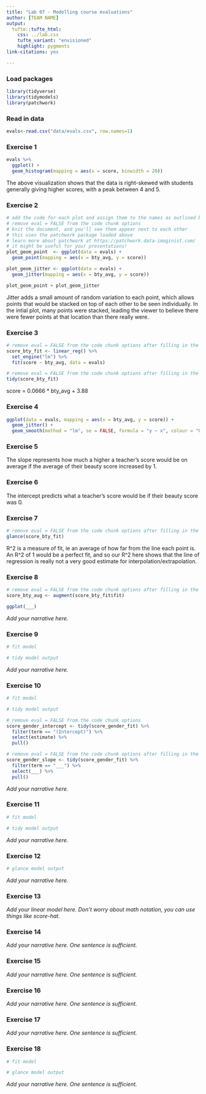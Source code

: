 ```yaml
---
title: "Lab 07 - Modelling course evaluations"
author: [TEAM NAME]
output: 
  tufte::tufte_html:
    css: ../lab.css
    tufte_variant: "envisioned"
    highlight: pygments
link-citations: yes

---
```


### Load packages 

```r
library(tidyverse)
library(tidymodels)
library(patchwork)
```

### Read in data

```r
evals<-read.csv("data/evals.csv", row.names=1)
```


### Exercise 1

```r
evals %>%
  ggplot() +
  geom_histogram(mapping = aes(x = score, binwidth = 20))

```

The above visualization shows that the data is right-skewed with students generally giving higher scores, with a peak between 4 and 5.

### Exercise 2

```r
# add the code for each plot and assign them to the names as outlined below
# remove eval = FALSE from the code chunk options
# knit the document, and you'll see them appear next to each other
# this uses the patchwork package loaded above
# learn more about patchwork at https://patchwork.data-imaginist.com/
# it might be useful for your presentations!
plot_geom_point  <- ggplot(data = evals) +
  geom_point(mapping = aes(x = bty_avg, y = score))

plot_geom_jitter <- ggplot(data = evals) +
  geom_jitter(mapping = aes(x = bty_avg, y = score))

plot_geom_point + plot_geom_jitter
```

Jitter adds a small amount of random variation to each point, which allows points that would be stacked on top of each other to be seen individually. In the intial plot, many points were stacked, leading the viewer to believe there were fewer points at that location than there really were. 

### Exercise 3

```r
# remove eval = FALSE from the code chunk options after filling in the blanks
score_bty_fit <- linear_reg() %>%
  set_engine("lm") %>%
  fit(score ~ bty_avg, data = evals)
```

```r
# remove eval = FALSE from the code chunk options after filling in the blanks
tidy(score_bty_fit)
```

score = 0.0666 * bty_avg + 3.88

### Exercise 4

```r
ggplot(data = evals, mapping = aes(x = bty_avg, y = score)) +
  geom_jitter() +
  geom_smooth(method = "lm", se = FALSE, formula = "y ~ x", colour = "Orange")

```

### Exercise 5

The slope represents how much a higher a teacher's score would be on average if the average of their beauty score increased by 1.

### Exercise 6

The intercept predicts what a teacher's score would be if their beauty score was 0.

### Exercise 7

```r
# remove eval = FALSE from the code chunk options after filling in the blanks
glance(score_bty_fit)
```

R^2 is a measure of fit, ie an average of how far from the line each point is. An R^2 of 1 would be a perfect fit, and so our R^2 here shows that the line of regression is really not a very good estimate for interpolation/extrapolation. 

### Exercise 8

```r
# remove eval = FALSE from the code chunk options after filling in the blanks
score_bty_aug <- augment(score_bty_fit$fit)

ggplot(___)
```

*Add your narrative here.*

### Exercise 9

```r
# fit model

# tidy model output
```

*Add your narrative here.*

### Exercise 10

```r
# fit model

# tidy model output
```

```r
# remove eval = FALSE from the code chunk options
score_gender_intercept <- tidy(score_gender_fit) %>% 
  filter(term == "(Intercept)") %>%
  select(estimate) %>%
  pull()
```

```r
# remove eval = FALSE from the code chunk options after filling in the blanks
score_gender_slope <- tidy(score_gender_fit) %>% 
  filter(term == "___") %>%
  select(___) %>%
  pull()
```

*Add your narrative here.*

### Exercise 11

```r
# fit model

# tidy model output
```

*Add your narrative here.*

### Exercise 12

```r
# glance model output
```

*Add your narrative here.*

### Exercise 13

*Add your linear model here. Don't worry about math notation, you can use things like score-hat.*

### Exercise 14

*Add your narrative here. One sentence is sufficient.*

### Exercise 15

*Add your narrative here. One sentence is sufficient.*

### Exercise 16

*Add your narrative here. One sentence is sufficient.*

### Exercise 17

*Add your narrative here. One sentence is sufficient.*

### Exercise 18

```r
# fit model

# glance model output
```

*Add your narrative here. One sentence is sufficient.*
